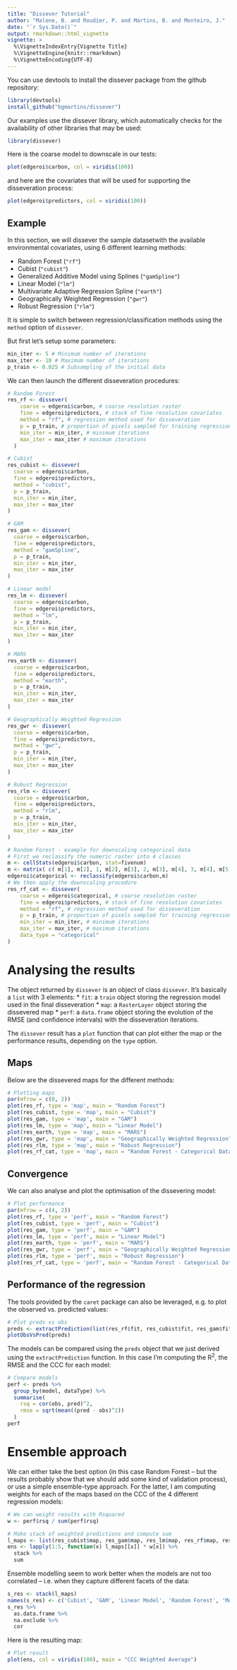 ```yaml
---
title: "Dissever Tutorial"
author: "Malone, B. and Roudier, P. and Martins, B. and Monteiro, J."
date: "`r Sys.Date()`"
output: rmarkdown::html_vignette
vignette: >
  %\VignetteIndexEntry{Vignette Title}
  %\VignetteEngine{knitr::rmarkdown}
  %\VignetteEncoding{UTF-8}
---
```


You can use devtools to install the dissever package from the github repository:
```r
library(devtools)
install_github("bgmartins/dissever")
```

Our examples use the dissever library, which automatically checks for the availability of other libraries that may be used:
```r
library(dissever)
```

Here is the coarse model to downscale in our tests:
```r
plot(edgeroi$carbon, col = viridis(100))
```
and here are the covariates that will be used for supporting the disseveration process:

```r
plot(edgeroi$predictors, col = viridis(100))
```

## Example

In this section, we will dissever the sample datasetwith the available environmental covariates, using 6 different learning methods: 

* Random Forest (`"rf"`)
* Cubist (`"cubist"`)
* Generalized Additive Model using Splines (`"gamSpline"`)
* Linear Model (`"lm"`)
* Multivariate Adaptive Regression Spline (`"earth"`)
* Geographically Weighted Regression (`"gwr"`)
* Robust Regression (`"rlm"`)

It is simple to switch between regression/classification methods using the `method` option of `dissever`.

But first let's setup some parameters:
```r
min_iter <- 5 # Minimum number of iterations
max_iter <- 10 # Maximum number of iterations
p_train <- 0.025 # Subsampling of the initial data
```

We can then launch the different disseveration procedures:

```r
# Random Forest
res_rf <- dissever(
    coarse = edgeroi$carbon, # coarse resolution raster
    fine = edgeroi$predictors, # stack of fine resolution covariates
    method = "rf", # regression method used for disseveration
    p = p_train, # proportion of pixels sampled for training regression model
    min_iter = min_iter, # minimum iterations
    max_iter = max_iter # maximum iterations
  )

# Cubist
res_cubist <- dissever(
  coarse = edgeroi$carbon, 
  fine = edgeroi$predictors, 
  method = "cubist", 
  p = p_train, 
  min_iter = min_iter,
  max_iter = max_iter
)

# GAM
res_gam <- dissever(
  coarse = edgeroi$carbon, 
  fine = edgeroi$predictors, 
  method = "gamSpline", 
  p = p_train, 
  min_iter = min_iter,
  max_iter = max_iter
)

# Linear model
res_lm <- dissever(
  coarse = edgeroi$carbon, 
  fine = edgeroi$predictors, 
  method = "lm", 
  p = p_train, 
  min_iter = min_iter,
  max_iter = max_iter
)

# MARS
res_earth <- dissever(
  coarse = edgeroi$carbon, 
  fine = edgeroi$predictors, 
  method = "earth", 
  p = p_train, 
  min_iter = min_iter,
  max_iter = max_iter
)

# Geographically Weighted Regression
res_gwr <- dissever(
  coarse = edgeroi$carbon, 
  fine = edgeroi$predictors, 
  method = "gwr", 
  p = p_train, 
  min_iter = min_iter,
  max_iter = max_iter
)

# Robust Regression
res_rlm <- dissever(
  coarse = edgeroi$carbon, 
  fine = edgeroi$predictors, 
  method = "rlm", 
  p = p_train, 
  min_iter = min_iter,
  max_iter = max_iter
)

# Random Forest - example for downscaling categorical data
# First we reclassify the numeric raster into 4 classes
m <- cellStats(edgeroi$carbon, stat=fivenum) 
m <- matrix( c( m[1], m[2], 1, m[2], m[3], 2, m[3], m[4], 3, m[4], m[5], 4) , ncol=3, byrow=TRUE)                
edgeroi$categorical <- reclassify(edgeroi$carbon,m)
# We then apply the downscaling procedure
res_rf_cat <- dissever(
    coarse = edgeroi$categorical, # coarse resolution raster
    fine = edgeroi$predictors, # stack of fine resolution covariates
    method = "rf", # regression method used for disseveration
    p = p_train, # proportion of pixels sampled for training regression model
    min_iter = min_iter, # minimum iterations
    max_iter = max_iter, # maximum iterations
    data_type = "categorical"
)
```

# Analysing the results

The object returned by `dissever` is an object of class `dissever`. It's basically a `list` with 3 elements:
* `fit`: a `train` object storing the regression model used in the final disseveration
* `map`: a `RasterLayer` object storing the dissevered map
* `perf`: a `data.frame` object storing the evolution of the RMSE (and confidence intervals) with the disseveration iterations.

The `dissever` result has a `plot` function that can plot either the map or the performance results, depending on the `type` option.

## Maps

Below are the dissevered maps for the different methods:

```r
# Plotting maps
par(mfrow = c(8, 2))
plot(res_rf, type = 'map', main = "Random Forest")
plot(res_cubist, type = 'map', main = "Cubist")
plot(res_gam, type = 'map', main = "GAM")
plot(res_lm, type = 'map', main = "Linear Model")
plot(res_earth, type = 'map', main = "MARS")
plot(res_gwr, type = 'map', main = "Geographically Weighted Regression")
plot(res_rlm, type = 'map', main = "Robust Regression")
plot(res_rf_cat, type = 'map', main = "Random Forest - Categorical Data")
```

## Convergence

We can also analyse and plot the optimisation of the dissevering model:

```r
# Plot performance
par(mfrow = c(4, 2))
plot(res_rf, type = 'perf', main = "Random Forest")
plot(res_cubist, type = 'perf', main = "Cubist")
plot(res_gam, type = 'perf', main = "GAM")
plot(res_lm, type = 'perf', main = "Linear Model")
plot(res_earth, type = 'perf', main = "MARS")
plot(res_gwr, type = 'perf', main = "Geographically Weighted Regression")
plot(res_rlm, type = 'perf', main = "Robust Regression")
plot(res_rf_cat, type = 'perf', main = "Random Forest - Categorical Data")
```

## Performance of the regression 

The tools provided by the `caret` package can also be leveraged, e.g. to plot the observed vs. predicted values:

```r
# Plot preds vs obs
preds <- extractPrediction(list(res_rf$fit, res_cubist$fit, res_gam$fit, res_lm$fit, res_earth$fit))
plotObsVsPred(preds)
```

The models can be compared using the `preds` object that we just derived using the `extractPrediction` function. In this case I'm computing the R^2^, the RMSE and the CCC for each model:

```r
# Compare models
perf <- preds %>% 
  group_by(model, dataType) %>% 
  summarise(
    rsq = cor(obs, pred)^2, 
    rmse = sqrt(mean((pred - obs)^2))
  )
perf
```

# Ensemble approach

We can either take the best option (in this case Random Forest -- but the results probably show that we should add some kind of validation process), or use a simple ensemble-type approach. For the latter, I am computing weights for each of the maps based on the CCC of the 4 different regression models:

```r
# We can weight results with Rsquared
w <- perf$rsq / sum(perf$rsq)

# Make stack of weighted predictions and compute sum
l_maps <- list(res_cubist$map, res_gam$map, res_lm$map, res_rf$map, res_earth$map)
ens <- lapply(1:5, function(x) l_maps[[x]] * w[x]) %>%
  stack %>%
  sum
```

Ensemble modelling seem to work better when the models are not too correlated -- i.e. when they capture different facets of the data:

```r
s_res <- stack(l_maps)
names(s_res) <- c('Cubist', 'GAM', 'Linear Model', 'Random Forest', 'MARS')
s_res %>%
  as.data.frame %>%
  na.exclude %>%
  cor
```

Here is the resulting map:

```r
# Plot result
plot(ens, col = viridis(100), main = "CCC Weighted Average")
```

